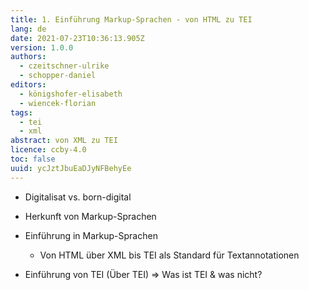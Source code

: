 ```yaml
---
title: 1. Einführung Markup-Sprachen - von HTML zu TEI
lang: de
date: 2021-07-23T10:36:13.905Z
version: 1.0.0
authors:
  - czeitschner-ulrike
  - schopper-daniel
editors:
  - königshofer-elisabeth
  - wiencek-florian
tags:
  - tei
  - xml
abstract: von XML zu TEI
licence: ccby-4.0
toc: false
uuid: ycJztJbuEaDJyNFBehyEe
---
```

* Digitalisat vs. born-digital
* Herkunft von Markup-Sprachen
* Einführung in Markup-Sprachen

  * Von HTML über XML bis TEI als Standard für Textannotationen
* Einführung von TEI (Über TEI) => Was ist TEI & was nicht?